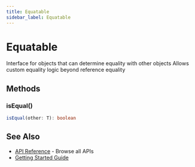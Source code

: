 ```yaml
---
title: Equatable
sidebar_label: Equatable
---
```



# Equatable

Interface for objects that can determine equality with other objects
Allows custom equality logic beyond reference equality

## Methods

### isEqual()

```typescript
isEqual(other: T): boolean
```

## See Also

- [API Reference](/api) - Browse all APIs
- [Getting Started Guide](/tutorial)
